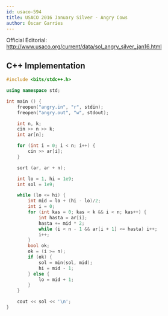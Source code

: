 ```yaml
---
id: usaco-594
title: USACO 2016 January Silver - Angry Cows
author: Óscar Garries
---
```


Official Editorial: http://www.usaco.org/current/data/sol_angry_silver_jan16.html

<LanguageSection>
<CPPSection>

## C++ Implementation

```cpp
#include <bits/stdc++.h>

using namespace std;

int main () {
	freopen("angry.in", "r", stdin);
	freopen("angry.out", "w", stdout);

	int n, k;
	cin >> n >> k;
	int ar[n];

	for (int i = 0; i < n; i++) {
		cin >> ar[i];
	}

	sort (ar, ar + n);

	int lo = 1, hi = 1e9;
	int sol = 1e9;

	while (lo <= hi) {
		int mid = lo + (hi - lo)/2;
		int i = 0;
		for (int kas = 0; kas < k && i < n; kas++) {
			int hasta = ar[i];
			hasta += mid * 2;
			while (i < n - 1 && ar[i + 1] <= hasta) i++;
			i++;
		}
		bool ok;
		ok = (i >= n);
		if (ok) {
			sol = min(sol, mid);
			hi = mid - 1;
		} else {
			lo = mid + 1;
		}
	}

	cout << sol << '\n';
}

```

</CPPSection>
</LanguageSection>
